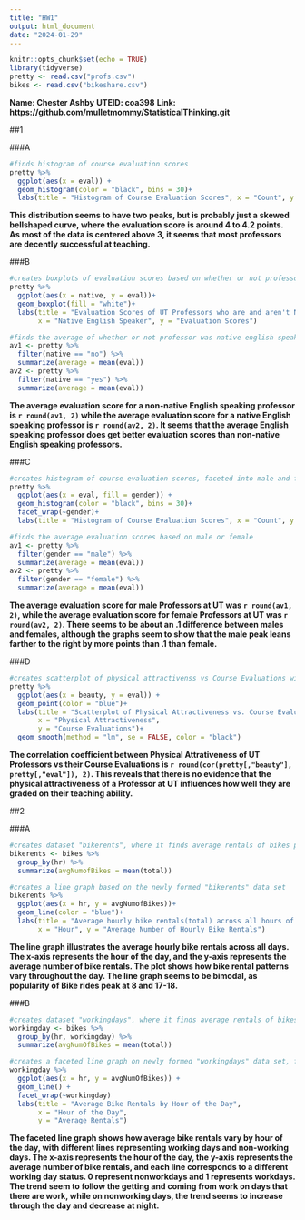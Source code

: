 ---
title: "HW1"
output: html_document
date: "2024-01-29"
---

```{r setup, include=FALSE}
knitr::opts_chunk$set(echo = TRUE)
library(tidyverse)
pretty <- read.csv("profs.csv")
bikes <- read.csv("bikeshare.csv")
```

**Name: Chester Ashby**
**UTEID: coa398**
**Link: https://github.com/mulletmommy/StatisticalThinking.git**

##1 


###A
```{r, echo=FALSE}
#finds histogram of course evaluation scores
pretty %>% 
  ggplot(aes(x = eval)) + 
  geom_histogram(color = "black", bins = 30)+
  labs(title = "Histogram of Course Evaluation Scores", x = "Count", y = "Evaluation Scores")
```

**This distribution seems to have two peaks, but is probably just a skewed bellshaped curve, where the evaluation score is around 4 to 4.2 points. As most of the data is centered above 3, it seems that most professors are decently successful at teaching.**


###B

```{r, echo=FALSE}
#creates boxplots of evaluation scores based on whether or not professors mother language was english
pretty %>% 
  ggplot(aes(x = native, y = eval))+
  geom_boxplot(fill = "white")+
  labs(title = "Evaluation Scores of UT Professors who are and aren't Native English Speakers", 
       x = "Native English Speaker", y = "Evaluation Scores")

#finds the average of whether or not professor was native english speaker
av1 <- pretty %>% 
  filter(native == "no") %>% 
  summarize(average = mean(eval))
av2 <- pretty %>% 
  filter(native == "yes") %>% 
  summarize(average = mean(eval))
```

**The average evaluation score for a non-native English speaking professor is `r round(av1, 2)` while the average evaluation score for a native English speaking professor is `r round(av2, 2)`. It seems that the average English speaking professor does get better evaluation scores than non-native English speaking professors. **


###C

```{r, echo=FALSE}
#creates histogram of course evaluation scores, faceted into male and female
pretty %>% 
  ggplot(aes(x = eval, fill = gender)) + 
  geom_histogram(color = "black", bins = 30)+
  facet_wrap(~gender)+
  labs(title = "Histogram of Course Evaluation Scores", x = "Count", y = "Evaluation Scores")

#finds the average evaluation scores based on male or female
av1 <- pretty %>% 
  filter(gender == "male") %>% 
  summarize(average = mean(eval))
av2 <- pretty %>% 
  filter(gender == "female") %>% 
  summarize(average = mean(eval))
```


**The average evaluation score for male Professors at UT was `r round(av1, 2)`, while the average evaluation score for female Professors at UT was `r round(av2, 2)`. There seems to be about an .1 difference between males and females, although the graphs seem to show that the male peak leans farther to the right by more points than .1 than female.**


###D

```{r, echo=FALSE}
#creates scatterplot of physical attractivenss vs Course Evaluations with linear regression
pretty %>% 
  ggplot(aes(x = beauty, y = eval)) + 
  geom_point(color = "blue")+
  labs(title = "Scatterplot of Physical Attractiveness vs. Course Evaluations",
       x = "Physical Attractiveness",
       y = "Course Evaluations")+
  geom_smooth(method = "lm", se = FALSE, color = "black")
```


**The correlation coefficient between Physical Attrativeness of UT Professors vs their Course Evaluations is `r round(cor(pretty[,"beauty"], pretty[,"eval"]), 2)`. This reveals that there is no evidence that the physical attractiveness of a Professor at UT influences how well they are graded on their teaching ability.**


##2

###A

```{r, echo=FALSE}
#creates dataset "bikerents", where it finds average rentals of bikes per hour
bikerents <- bikes %>% 
  group_by(hr) %>% 
  summarize(avgNumofBikes = mean(total))

#creates a line graph based on the newly formed "bikerents" data set
bikerents %>% 
  ggplot(aes(x = hr, y = avgNumofBikes))+
  geom_line(color = "blue")+
  labs(title = "Average hourly bike rentals(total) across all hours of the day(hr)", 
       x = "Hour", y = "Average Number of Hourly Bike Rentals")
```


**The line graph illustrates the average hourly bike rentals across all days. The x-axis represents the hour of the day, and the y-axis represents the average number of bike rentals. The plot shows how bike rental patterns vary throughout the day. The line graph seems to be bimodal, as popularity of Bike rides peak at 8 and 17-18.**

###B

```{r, echo=FALSE}
#creates dataset "workingdays", where it finds average rentals of bikes per hour, but also indicates whether or not it's a workday
workingday <- bikes %>%
  group_by(hr, workingday) %>%
  summarize(avgNumOfBikes = mean(total))

#creates a faceted line graph on newly formed "workingdays" data set, faceted by whether or not it's a working day
workingday %>% 
  ggplot(aes(x = hr, y = avgNumOfBikes)) +
  geom_line() +
  facet_wrap(~workingday)
  labs(title = "Average Bike Rentals by Hour of the Day",
       x = "Hour of the Day",
       y = "Average Rentals")
```


**The faceted line graph shows how average bike rentals vary by hour of the day, with different lines representing working days and non-working days. The x-axis represents the hour of the day, the y-axis represents the average number of bike rentals, and each line corresponds to a different working day status. 0 represent nonworkdays and 1 represents workdays. The trend seem to follow the getting and coming from work on days that there are work, while on nonworking days, the trend seems to increase through the day and decrease at night.**